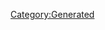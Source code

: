{{Database/Costume/CostumeInfo
 |ID=119
 |DivaId=6
 |PrismCostumeId=19
 |Enabled=2
 |SkillId=18
 |EODICFLJAKO=False
 |AGBPBDODKBK=1
 |HMCOGDICFNB=1
 |LevelMax=4
 |HGBJODBCJDA=4
 |EGLDFPILJLG=0
 |GLEEPAFMPLO=False
 |IIELLEPEEFH=2000
}}
[[Category:Generated]]
